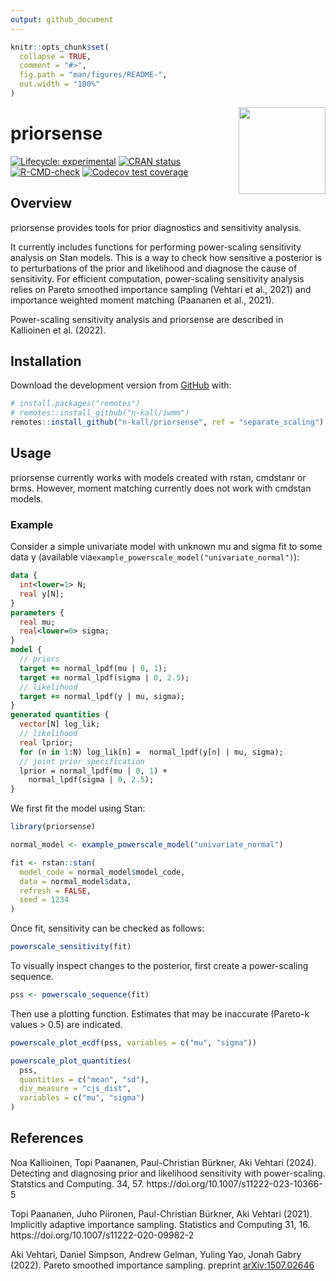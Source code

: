 ```yaml
---
output: github_document
---
```


<!-- README.md is generated from README.Rmd. Please edit that file -->

```r
knitr::opts_chunk$set(
  collapse = TRUE,
  comment = "#>",
  fig.path = "man/figures/README-",
  out.width = "100%"
)
```

<img src='man/figures/logo.png' align="right" height="139" />

# priorsense

<!-- badges: start -->
[![Lifecycle: experimental](https://img.shields.io/badge/lifecycle-experimental-orange.svg)](https://www.tidyverse.org/lifecycle/#experimental)
[![CRAN status](https://www.r-pkg.org/badges/version/priorsense)](https://CRAN.R-project.org/package=priorsense)
[![R-CMD-check](https://github.com/n-kall/priorsense/workflows/R-CMD-check/badge.svg)](https://github.com/n-kall/priorsense/actions)
[![Codecov test coverage](https://codecov.io/gh/n-kall/priorsense/branch/master/graph/badge.svg)](https://app.codecov.io/gh/n-kall/priorsense?branch=master)
<!-- badges: end -->

## Overview

priorsense provides tools for prior diagnostics and sensitivity
analysis.

It currently includes functions for performing power-scaling
sensitivity analysis on Stan models. This is a way to check how
sensitive a posterior is to perturbations of the prior and likelihood
and diagnose the cause of sensitivity. For efficient computation,
power-scaling sensitivity analysis relies on Pareto smoothed
importance sampling (Vehtari et al., 2021) and importance weighted
moment matching (Paananen et al., 2021).

Power-scaling sensitivity analysis and priorsense are described in
Kallioinen et al. (2022).

## Installation

Download the development version from [GitHub](https://github.com/) with:

```r
# install.packages("remotes")
# remotes::install_github("n-kall/iwmm")
remotes::install_github("n-kall/priorsense", ref = "separate_scaling")
```

## Usage

priorsense currently works with models created with rstan, cmdstanr or
brms. However, moment matching currently does not work with cmdstan
models.

### Example 

Consider a simple univariate model with unknown mu and sigma fit to
some data y (available
via`example_powerscale_model("univariate_normal")`):

```stan
data {
  int<lower=1> N;
  real y[N];
}
parameters {
  real mu;
  real<lower=0> sigma;
}
model {
  // priors
  target += normal_lpdf(mu | 0, 1);
  target += normal_lpdf(sigma | 0, 2.5);
  // likelihood
  target += normal_lpdf(y | mu, sigma);
}
generated quantities {
  vector[N] log_lik;
  // likelihood
  real lprior;
  for (n in 1:N) log_lik[n] =  normal_lpdf(y[n] | mu, sigma);
  // joint prior specification
  lprior = normal_lpdf(mu | 0, 1) +
	normal_lpdf(sigma | 0, 2.5);
}
```

We first fit the model using Stan:

```r
library(priorsense)

normal_model <- example_powerscale_model("univariate_normal")

fit <- rstan::stan(
  model_code = normal_model$model_code,
  data = normal_model$data,
  refresh = FALSE,
  seed = 1234
)
```

Once fit, sensitivity can be checked as follows:
```r
powerscale_sensitivity(fit)
```

To visually inspect changes to the posterior, first create a
power-scaling sequence.
```r
pss <- powerscale_sequence(fit)
```

Then use a plotting function. Estimates that may be inaccurate
(Pareto-k values > 0.5) are indicated.

```r
powerscale_plot_ecdf(pss, variables = c("mu", "sigma"))
```

```r
powerscale_plot_quantities(
  pss,
  quantities = c("mean", "sd"),
  div_measure = "cjs_dist",
  variables = c("mu", "sigma")
)
```

## References

Noa Kallioinen, Topi Paananen, Paul-Christian Bürkner, Aki Vehtari
(2024).  Detecting and diagnosing prior and likelihood sensitivity
with power-scaling. Statstics and Computing. 34, 57.
https://doi.org/10.1007/s11222-023-10366-5

Topi Paananen, Juho Piironen, Paul-Christian Bürkner, Aki Vehtari (2021).
Implicitly adaptive importance sampling. Statistics and Computing
31, 16. https://doi.org/10.1007/s11222-020-09982-2

Aki Vehtari, Daniel Simpson, Andrew Gelman, Yuling Yao, Jonah Gabry
(2022).  Pareto smoothed importance sampling. preprint
[arXiv:1507.02646](https://arxiv.org/abs/1507.02646)

